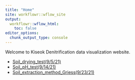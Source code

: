 ```yaml
---
title: "Home"
site: workflowr::wflow_site
output:
  workflowr::wflow_html:
    toc: false
editor_options:
  chunk_output_type: console
---
```


Welcome to Kiseok Denitrification data visualization website.

* [Soil_drying_test(9/5/21)](Soil_drying_curve.html)
* [Soil_pH_test(9/14/21)](Soil_pH_method.html)
* [Soil_extraction_method_Griess(9/23/21)](Soil_extraction_method_Griess.html)
